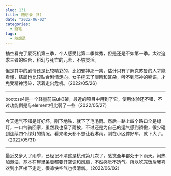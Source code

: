 ```yaml
---
slug: 131
title: 随想录 (5)
date: "2022-06-02"
categories: 
  - 随笔
tags: 
  - 随想录
---
```



 抽空看完了爱死机第三季，个人感受比第二季优秀，但是还是不如第一季。太过追求三者的结合，科幻与死亡的元素，不够灵活。

但是其中的剧情还是比较精彩的，比如邪神那一集，估计只有了解克苏鲁的人才能看懂，结局也比较贴合剧情走向。女子挖去了眼睛和耳朵，听不到邪神的喃语，才免受精神污染，活着走出危机。（2022/05/26）

---

bootcss4是一个轻量前端ui框架，最近的项目中用到了它，使用体验还不错，不过功能倒是与element相比弱了一些（2022/05/27）

---

今天运气不知是好好坏，刚下地铁，就下了毛毛雨。然后一路上四个路口全是绿灯，一口气骑回家，虽然我也穿了雨披，不过还是为自己的运气感到骄傲，很少碰到连续四个绿灯的情况。看来老天都不想让我淋雨，刚在小区停好车，就下大了。（2022/05/31）

---

最近又步入了雨季，已经记不清这是杭州第几次了，感觉全年都处于下雨天。闷热加潮湿，基本在屋里呆着都要开空调和风扇，不然感觉不透气。所以吃完饭后我喜欢到小区楼下走走，很凉快空气也很清新。（2022/06/02）